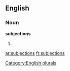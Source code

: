 
==English==

===Noun===
'''subjections'''

# {{plural of|[[subjection]]}}

[[Category:English plurals]]

[[ar:subjections]]
[[fr:subjections]]